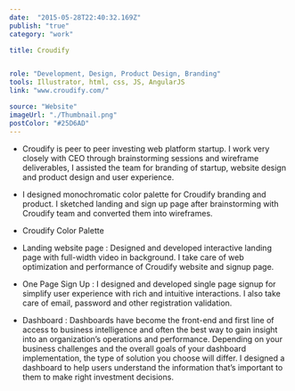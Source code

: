 ```yaml
---
date:  "2015-05-28T22:40:32.169Z"
publish: "true" 
category: "work"

title: Croudify


role: "Development, Design, Product Design, Branding"
tools: Illustrator, html, css, JS, AngularJS
link: "www.croudify.com/" 

source: "Website"
imageUrl: "./Thumbnail.png"
postColor: "#25D6AD"
---
```



- Croudify is peer to peer investing web platform startup. I work very closely with CEO through brainstorming sessions and wireframe deliverables, I assisted the team for branding of startup, website design and product design and user experience.

- I designed monochromatic color palette for Croudify branding and product. I sketched landing and sign up page after brainstorming with Croudify team and converted them into wireframes.

- Croudify Color Palette

- Landing website page : Designed and developed interactive landing page with full-width video in background. I take care of web optimization and performance of Croudify website and signup page.

- One Page Sign Up : I designed and developed single page signup for simplify user experience with rich and intuitive interactions. I also take care of email, password and other registration validation.

- Dashboard : Dashboards have become the front-end and first line of access to business intelligence and often the best way to gain insight into an organization’s operations and performance. Depending on your business challenges and the overall goals of your dashboard implementation, the type of solution you choose will differ. I designed a dashboard to help users understand the information that’s important to them to make right investment decisions. 

<ImageWrap srcName="CroudifyColors"/>
<ImageWrap srcName="CroudifyLogo"/>
<ImageWrap srcName="CroudifyWebsite"/>
<ImageWrap srcName="CroudifyWebsiteWireframes"/>
<Carousel variant='Croudify' kind="vertical" hideTitle />
<Carousel variant='CroudifyConcept' kind="vertical" hideTitle />